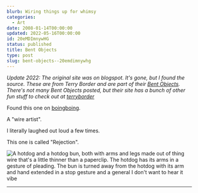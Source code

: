 ```yaml
---
blurb: Wiring things up for whimsy
categories:
  - Art
date: 2008-01-14T00:00:00
updated: 2022-05-16T00:00:00
id: 20eMDImnywHG
status: published
title: Bent Objects
type: post
slug: bent-objects--20emdimnywhg
---
```


_Update 2022: The original site was on blogspot. It's gone, but I found the source. These are from Terry Border and are part of their [Bent Objects](https://www.terryborder.com/bentobjectspage1). There's not many Bent Objects posted, but their site has a bunch of other fun stuff to check out at [terryborder](https://www.terryborder.com/)_

Found this one on [boingboing](https://boingboing.net/). 

A "wire artist". 

I literally laughed out loud a few times. 

This one is called "Rejection".

<Img src="bent_objects_regection.jpg" alt="A hotdog and a hotdog bun, both with arms and legs made out of thing wire that's a little thinner than a paperclip. The hotdog has its arms in a gesture of pleading. The bun is turned away from the hotdog with its arm and hand extended in a stop gesture and a general I don't want to hear it vibe" />

---








